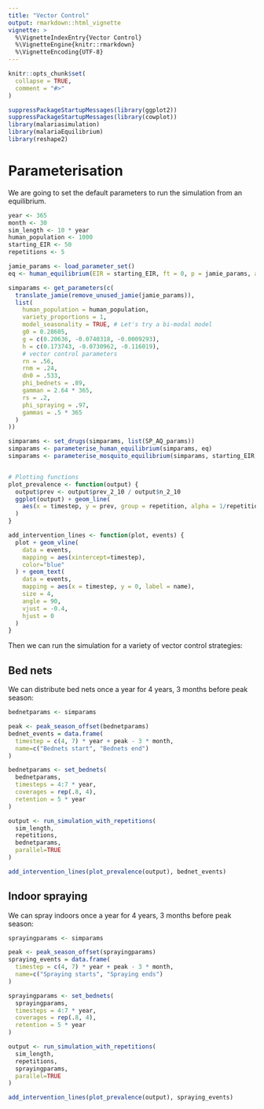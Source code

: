 ```yaml
---
title: "Vector Control"
output: rmarkdown::html_vignette
vignette: >
  %\VignetteIndexEntry{Vector Control}
  %\VignetteEngine{knitr::rmarkdown}
  %\VignetteEncoding{UTF-8}
---
```


```r
knitr::opts_chunk$set(
  collapse = TRUE,
  comment = "#>"
)
```

```r
suppressPackageStartupMessages(library(ggplot2))
suppressPackageStartupMessages(library(cowplot))
library(malariasimulation)
library(malariaEquilibrium)
library(reshape2)
```

# Parameterisation

We are going to set the default parameters to run the simulation from an equilibrium.

```r
year <- 365
month <- 30
sim_length <- 10 * year
human_population <- 1000
starting_EIR <- 50
repetitions <- 5

jamie_params <- load_parameter_set()
eq <- human_equilibrium(EIR = starting_EIR, ft = 0, p = jamie_params, age = 0:99)

simparams <- get_parameters(c(
  translate_jamie(remove_unused_jamie(jamie_params)),
  list(
    human_population = human_population,
    variety_proportions = 1,
    model_seasonality = TRUE, # Let's try a bi-modal model
    g0 = 0.28605,
    g = c(0.20636, -0.0740318, -0.0009293),
    h = c(0.173743, -0.0730962, -0.116019),
    # vector control parameters
    rn = .56,
    rnm = .24,
    dn0 = .533,
    phi_bednets = .89,
    gamman = 2.64 * 365,
    rs = .2,
    phi_spraying = .97,
    gammas = .5 * 365
  )
))

simparams <- set_drugs(simparams, list(SP_AQ_params))
simparams <- parameterise_human_equilibrium(simparams, eq)
simparams <- parameterise_mosquito_equilibrium(simparams, starting_EIR, limit_grace = 10)


# Plotting functions
plot_prevalence <- function(output) {
  output$prev <- output$prev_2_10 / output$n_2_10
  ggplot(output) + geom_line(
    aes(x = timestep, y = prev, group = repetition, alpha = 1/repetitions)
  )
}

add_intervention_lines <- function(plot, events) {
  plot + geom_vline(
    data = events,
    mapping = aes(xintercept=timestep),
    color="blue"
  ) + geom_text(
    data = events,
    mapping = aes(x = timestep, y = 0, label = name),
    size = 4,
    angle = 90,
    vjust = -0.4,
    hjust = 0
  )
}
```

Then we can run the simulation for a variety of vector control strategies:

## Bed nets

We can distribute bed nets once a year for 4 years, 3 months before peak season:

```r
bednetparams <- simparams

peak <- peak_season_offset(bednetparams)
bednet_events = data.frame(
  timestep = c(4, 7) * year + peak - 3 * month,
  name=c("Bednets start", "Bednets end")
)

bednetparams <- set_bednets(
  bednetparams,
  timesteps = 4:7 * year,
  coverages = rep(.8, 4),
  retention = 5 * year
)

output <- run_simulation_with_repetitions(
  sim_length,
  repetitions,
  bednetparams,
  parallel=TRUE
)

add_intervention_lines(plot_prevalence(output), bednet_events)
```

## Indoor spraying

We can spray indoors once a year for 4 years, 3 months before peak season:

```r
sprayingparams <- simparams

peak <- peak_season_offset(sprayingparams)
spraying_events = data.frame(
  timestep = c(4, 7) * year + peak - 3 * month,
  name=c("Spraying starts", "Spraying ends")
)

sprayingparams <- set_bednets(
  sprayingparams,
  timesteps = 4:7 * year,
  coverages = rep(.8, 4),
  retention = 5 * year
)

output <- run_simulation_with_repetitions(
  sim_length,
  repetitions,
  sprayingparams,
  parallel=TRUE
)

add_intervention_lines(plot_prevalence(output), spraying_events)
```
